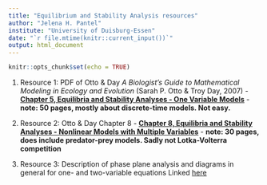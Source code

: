 ```yaml
---
title: "Equilibrium and Stability Analysis resources"
author: "Jelena H. Pantel"
institute: "University of Duisburg-Essen"
date: "`r file.mtime(knitr::current_input())`"
output: html_document
---
```


```r
knitr::opts_chunk$set(echo = TRUE)
```

1. Resource 1: PDF of Otto & Day *A Biologist's Guide to Mathematical Modeling in Ecology and Evolution* (Sarah P. Otto & Troy Day, 2007) - [__Chapter 5, Equilibria and Stability Analyses - One Variable Models__](./media/OttoDay_Ch5.pdf) - **note: 50 pages, mostly about discrete-time models. Not easy.**

2. Resource 2: Otto & Day Chapter 8 - [__Chapter 8, Equilibria and Stability Analyses - Nonlinear Models with Multiple Variables__](./media/OttoDay_Ch8.pdf) - **note: 30 pages, does include predator-prey models. Sadly not Lotka-Volterra competition**

3. Resource 3: Description of phase plane analysis and diagrams in general for one- and two-variable equations Linked [here](https://hluebbering.github.io/phase-planes/)